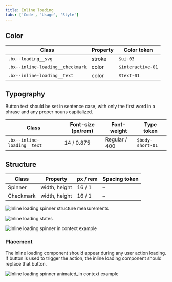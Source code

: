 ```yaml
---
title: Inline loading
tabs: ['Code', 'Usage', 'Style']
---
```


## Color

| Class                            | Property | Color token  |
| -------------------------------- | -------- | ------------ |
| `.bx--loading__svg`              | stroke   | `$ui-03`     |
| `.bx--inline-loading__checkmark` | color    | `$interactive-01`  |
| `.bx--inline-loading__text`      | color    | `$text-01`   |

## Typography

Button text should be set in sentence case, with only the first word in a phrase and any proper nouns capitalized.

| Class                       | Font-size (px/rem) | Font-weight   | Type token       |
| --------------------------- | ------------------ | ------------- | ---------------- |
| `.bx--inline-loading__text` | 14 / 0.875         | Regular / 400 | `$body-short-01` |

## Structure

| Class                      | Property                    | px / rem   | Spacing token |
| -------------------------- | --------------------------- | ---------- | ------------- |
| Spinner                    | width, height               |  16 / 1    | –             |
| Checkmark                  | width, height               |  16 / 1    | –             |



![Inline loading spinner structure measurements](images/inline-loading-style-1.png)





![Inline loading states](images/inline-loading-style-2.png)





![Inline loading spinner in context example](images/inline-loading-style-3.png)



### Placement

The inline loading component should appear during any user action loading. If button is used to trigger the action, the inline loading component should replace that button.



![Inline loading spinner animated_in context example](images/inline-loading-animated.gif)


